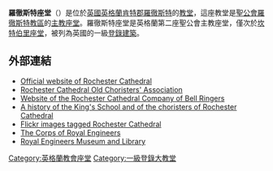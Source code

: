 {{no footnotes|time=2015-01-22T03:52:23+00:00}}
{{Infobox church
| name                   = Rochester Cathedral
| fullname               = Cathedral Church of Christ<br />and the Blessed Virgin Mary
| image                  = 2006SweepsCath1crop.jpg
| imagesize              =
| imagealt               =
| landscape              =
| caption                =
| pushpin map            =
| pushpin label position =
| pushpin map alt        =
| pushpin mapsize        = 220
| map caption            =
| coordinates            = {{coord|51.388962|0.503293|region:GB|format=dms|display=title}}
| osgraw                 = <!-- TEXT -->
| osgridref              = {{gbmappingsmall|TQ 74273 68521}}
| location               = [[肯特郡|肯特郡]][[羅徹斯特_(肯特郡)|羅徹斯特]]
| country                = 英國
| denomination           = [[英格蘭教會|英格蘭教會]]
| previous denomination  = [[天主教|天主教]]
| tradition              =
| membership             =
| website                = [http://www.rochestercathedral.org rochestercathedral.org]
| former name            = Priory of St Andrew（604–1542）
| bull date              =
| founded date           = 604
| founder                = [[贾斯图斯|贾斯图斯]]
| dedication             =
| dedicated date         =
| consecrated date       = 604
| cult                   =
| relics                 =
| events                 =
| past bishop            = [[約翰·費雪|約翰·費雪]]<br />尼古拉斯·里德利（Nicholas Ridley）
| people                 =
| status                 = 大教堂
| functional status      =
| heritage designation   = 一級登錄建築
| designated date        =  1950年10月24日
| previous cathedrals    =
| architect              = Gundulf of Rochester
| architectural type     =
| style                  = 諾曼式、哥特式
| years built            = 1079–1238
| groundbreaking         =
| completed date         =
| construction cost      =
| closed date            =
| demolished date        =
| capacity               =
| length                 =
| length nave            =
| length choir           =
| width                  =
| width nave             =
| width transepts        =
| height                 =
| height nave            =
| height choir           =
| dome quantity          =
| dome height outer      =
| dome height inner      =
| dome dia outer         =
| dome dia inner         =
| tower quantity         =
| tower height           =
| spire quantity         =
| spire height           =
| bells                  = 10
| bells hung             =
| archdiocese            =
| metropolis             =
| diocese                = 羅徹斯特教區
| diocese start          = 604
| province               = [[坎特伯雷教省|坎特伯雷教省]]
| archbishop             = Justin Welby
| bishop                 = James Langstaff
| logo                   = Diocese of Rochester arms.svg
| logosize               = 40px
| logolink               =
| logoalt                =
}}

'''羅徹斯特座堂'''（{{Lang-en|Rochester Cathedral}}）是位於[[英國|英國]][[英格蘭|英格蘭]][[肯特郡|肯特郡]][[羅徹斯特_(肯特郡)|羅徹斯特]]的[[教堂|教堂]]，這座教堂是[[聖公會羅徹斯特教區|聖公會羅徹斯特教區]]的[[主教座堂|主教座堂]]。羅徹斯特座堂是英格蘭第二座聖公會主教座堂，僅次於[[坎特伯里座堂|坎特伯里座堂]]，被列為英國的一級[[登錄建築|登錄建築]]。
==外部連結==
{{Commons category|Rochester Cathedral}}
* [http://www.rochestercathedral.org/ Official website of Rochester Cathedral] {{Wayback|url=http://www.rochestercathedral.org/ |date=20170312175717 }}
* [http://www.rcoca.org.uk/ Rochester Cathedral Old Choristers' Association] {{Wayback|url=http://www.rcoca.org.uk/ |date=20210303051008 }}
* [http://www.rccbr.co.uk/ Website of the Rochester Cathedral Company of Bell Ringers] {{Wayback|url=http://www.rccbr.co.uk/ |date=20210309133711 }}
* [https://web.archive.org/web/20120510021115/http://www.ofchoristers.net/Chapters/Rochester.htm A history of the King's School and of the choristers of Rochester Cathedral]
* [http://www.flickr.com/search/?w=all&q=Rochester+Cathedral&m=text Flickr images tagged Rochester Cathedral] {{Wayback|url=http://www.flickr.com/search/?w=all&q=Rochester+Cathedral&m=text |date=20190420003711 }}
* [https://web.archive.org/web/20100914205710/http://www.army.mod.uk/royalengineers/ The Corps of Royal Engineers]
* [http://www.remuseum.org.uk/ Royal Engineers Museum and Library] {{Wayback|url=http://www.remuseum.org.uk/ |date=20171009205246 }}

{{英格蘭教會座堂}}

{{Authority control}}
[[Category:英格蘭教會座堂|Category:英格蘭教會座堂]]
[[Category:一級登錄大教堂|Category:一級登錄大教堂]]